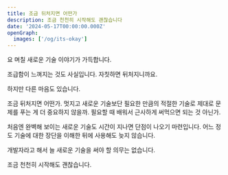 ```yaml
---
title: 조금 뒤처지면 어떤가
description: 조금 천천히 시작해도 괜찮습니다
date: '2024-05-17T00:00:00.000Z'
openGraph:
  images: ['/og/its-okay']
---
```


요 며칠 새로운 기술 이야기가 가득합니다.

조급함이 느껴지는 것도 사실입니다. 자칫하면 뒤처지니까요.

하지만 다른 마음도 있습니다.

조금 뒤처지면 어떤가. 멋지고 새로운 기술보단 필요한 만큼의 적절한 기술로 제대로 문제를 푸는 게 더 중요하지 않을까. 필요할 때 배워서 근사하게 써먹으면 되는 것 아닌가.

처음엔 완벽해 보이는 새로운 기술도 시간이 지나면 단점이 나오기 마련입니다. 어느 정도 기술에 대한 장단을 이해한 뒤에 사용해도 늦지 않습니다.

개발자라고 해서 늘 새로운 기술을 써야 할 의무는 없습니다.

조금 천천히 시작해도 괜찮습니다.
